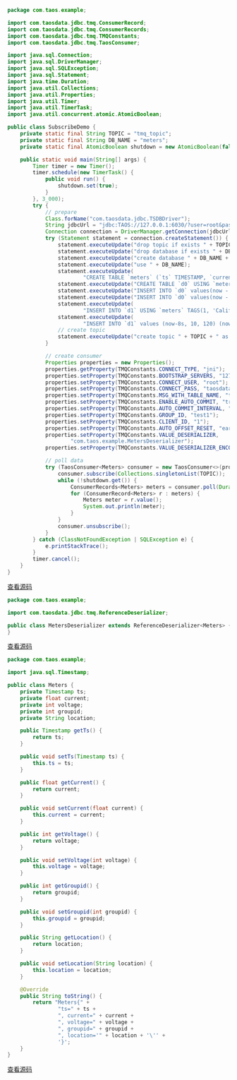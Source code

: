 ```java
package com.taos.example;

import com.taosdata.jdbc.tmq.ConsumerRecord;
import com.taosdata.jdbc.tmq.ConsumerRecords;
import com.taosdata.jdbc.tmq.TMQConstants;
import com.taosdata.jdbc.tmq.TaosConsumer;

import java.sql.Connection;
import java.sql.DriverManager;
import java.sql.SQLException;
import java.sql.Statement;
import java.time.Duration;
import java.util.Collections;
import java.util.Properties;
import java.util.Timer;
import java.util.TimerTask;
import java.util.concurrent.atomic.AtomicBoolean;

public class SubscribeDemo {
    private static final String TOPIC = "tmq_topic";
    private static final String DB_NAME = "meters";
    private static final AtomicBoolean shutdown = new AtomicBoolean(false);

    public static void main(String[] args) {
        Timer timer = new Timer();
        timer.schedule(new TimerTask() {
            public void run() {
                shutdown.set(true);
            }
        }, 3_000);
        try {
            // prepare
            Class.forName("com.taosdata.jdbc.TSDBDriver");
            String jdbcUrl = "jdbc:TAOS://127.0.0.1:6030/?user=root&password=taosdata";
            Connection connection = DriverManager.getConnection(jdbcUrl);
            try (Statement statement = connection.createStatement()) {
                statement.executeUpdate("drop topic if exists " + TOPIC);
                statement.executeUpdate("drop database if exists " + DB_NAME);
                statement.executeUpdate("create database " + DB_NAME + " wal_retention_period 3600");
                statement.executeUpdate("use " + DB_NAME);
                statement.executeUpdate(
                        "CREATE TABLE `meters` (`ts` TIMESTAMP, `current` FLOAT, `voltage` INT) TAGS (`groupid` INT, `location` BINARY(24))");
                statement.executeUpdate("CREATE TABLE `d0` USING `meters` TAGS(0, 'California.LosAngles')");
                statement.executeUpdate("INSERT INTO `d0` values(now - 10s, 0.32, 116)");
                statement.executeUpdate("INSERT INTO `d0` values(now - 8s, NULL, NULL)");
                statement.executeUpdate(
                        "INSERT INTO `d1` USING `meters` TAGS(1, 'California.SanFrancisco') values(now - 9s, 10.1, 119)");
                statement.executeUpdate(
                        "INSERT INTO `d1` values (now-8s, 10, 120) (now - 6s, 10, 119) (now - 4s, 11.2, 118)");
                // create topic
                statement.executeUpdate("create topic " + TOPIC + " as select * from meters");
            }

            // create consumer
            Properties properties = new Properties();
            properties.getProperty(TMQConstants.CONNECT_TYPE, "jni");
            properties.setProperty(TMQConstants.BOOTSTRAP_SERVERS, "127.0.0.1:6030");
            properties.setProperty(TMQConstants.CONNECT_USER, "root");
            properties.setProperty(TMQConstants.CONNECT_PASS, "taosdata");
            properties.setProperty(TMQConstants.MSG_WITH_TABLE_NAME, "true");
            properties.setProperty(TMQConstants.ENABLE_AUTO_COMMIT, "true");
            properties.setProperty(TMQConstants.AUTO_COMMIT_INTERVAL, "1000");
            properties.setProperty(TMQConstants.GROUP_ID, "test1");
            properties.setProperty(TMQConstants.CLIENT_ID, "1");
            properties.setProperty(TMQConstants.AUTO_OFFSET_RESET, "earliest");
            properties.setProperty(TMQConstants.VALUE_DESERIALIZER,
                    "com.taos.example.MetersDeserializer");
            properties.setProperty(TMQConstants.VALUE_DESERIALIZER_ENCODING, "UTF-8");

            // poll data
            try (TaosConsumer<Meters> consumer = new TaosConsumer<>(properties)) {
                consumer.subscribe(Collections.singletonList(TOPIC));
                while (!shutdown.get()) {
                    ConsumerRecords<Meters> meters = consumer.poll(Duration.ofMillis(100));
                    for (ConsumerRecord<Meters> r : meters) {
                        Meters meter = r.value();
                        System.out.println(meter);
                    }
                }
                consumer.unsubscribe();
            }
        } catch (ClassNotFoundException | SQLException e) {
            e.printStackTrace();
        }
        timer.cancel();
    }
}

```

[查看源码](https://github.com/taosdata/TDengine/blob/main/docs/examples/java/src/main/java/com/taos/example/SubscribeDemo.java)
```java
package com.taos.example;

import com.taosdata.jdbc.tmq.ReferenceDeserializer;

public class MetersDeserializer extends ReferenceDeserializer<Meters> {
}
```

[查看源码](https://github.com/taosdata/TDengine/blob/main/docs/examples/java/src/main/java/com/taos/example/MetersDeserializer.java)
```java
package com.taos.example;

import java.sql.Timestamp;

public class Meters {
    private Timestamp ts;
    private float current;
    private int voltage;
    private int groupid;
    private String location;

    public Timestamp getTs() {
        return ts;
    }

    public void setTs(Timestamp ts) {
        this.ts = ts;
    }

    public float getCurrent() {
        return current;
    }

    public void setCurrent(float current) {
        this.current = current;
    }

    public int getVoltage() {
        return voltage;
    }

    public void setVoltage(int voltage) {
        this.voltage = voltage;
    }

    public int getGroupid() {
        return groupid;
    }

    public void setGroupid(int groupid) {
        this.groupid = groupid;
    }

    public String getLocation() {
        return location;
    }

    public void setLocation(String location) {
        this.location = location;
    }

    @Override
    public String toString() {
        return "Meters{" +
                "ts=" + ts +
                ", current=" + current +
                ", voltage=" + voltage +
                ", groupid=" + groupid +
                ", location='" + location + '\'' +
                '}';
    }
}

```

[查看源码](https://github.com/taosdata/TDengine/blob/main/docs/examples/java/src/main/java/com/taos/example/Meters.java)
